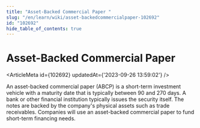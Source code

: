 ```yaml
---
title: "Asset-Backed Commercial Paper "
slug: "/en/learn/wiki/asset-backedcommercialpaper-102692"
id: "102692"
hide_table_of_contents: true
---
```



# Asset-Backed Commercial Paper 

<ArticleMeta id={102692} updatedAt={'2023-09-26 13:59:02'} />
<div className='border-solid border-b border-t-0 my-4 border-[var(--ifm-color-gray-300)]' />

An asset-backed commercial paper (ABCP) is a short-term investment vehicle with a maturity date that is typically between 90 and 270 days. A bank or other financial institution typically issues the security itself. The notes are backed by the company's physical assets such as trade receivables. Companies will use an asset-backed commercial paper to fund short-term financing needs.
